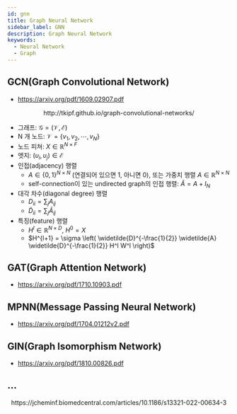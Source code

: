 ```yaml
---
id: gnn
title: Graph Neural Network
sidebar_label: GNN
description: Graph Neural Network
keywords:
  - Neural Network
  - Graph
---
```



## GCN(Graph Convolutional Network)

- https://arxiv.org/pdf/1609.02907.pdf

<center>
	<Image img={require('@site/static/img/mlops/nn/gnn/gcn.png')} width={750} />
</center>
<center>http://tkipf.github.io/graph-convolutional-networks/</center>

- 그래프: $\mathcal{G} = \left( \mathcal{V}, \mathcal{E} \right)$
- N 개 노드: $\mathcal{V} = \left\{ v_1, v_2, \cdots, v_N \right\}$
- 노드 피쳐: $X \in \mathbb{R}^{N \times F}$
- 엣지: $\left( \upsilon_i, \upsilon_j \right) \in \mathcal{E}$
- 인접(adjacency) 행렬
  - $A \in \left\{ 0, 1 \right\}^{N \times N}$ (연결되어 있으면 1, 아니면 0), 또는 가중치 행렬 $A \in \mathbb{R}^{N \times N}$
  - self-connection이 있는 undirected graph의 인접 행렬: $\widetilde{A} = A + I_N$
- 대각 차수(diagonal degree) 행렬
  - $D_{ii} = \sum_j{A_{ij}}$
  - $\widetilde{D}_{ii} = \sum_j{\widetilde{A}_{ij}}$
- 특징(feature) 행렬
  - $H^l \in \mathbb{R}^{N \times D}$, $H^0 = X$
  - $H^{l+1} = \sigma \left( \widetilde{D}^{-\frac{1}{2}} \widetilde{A} \widetilde{D}^{-\frac{1}{2}} H^l W^l \right)$

## GAT(Graph Attention Network)

- https://arxiv.org/pdf/1710.10903.pdf

## MPNN(Message Passing Neural Network)

- https://arxiv.org/pdf/1704.01212v2.pdf

## GIN(Graph Isomorphism Network)

- https://arxiv.org/pdf/1810.00826.pdf

## ...

<center>
	<Image img={require('@site/static/img/mlops/nn/gnn/gnn.png')} width={750} />
</center>
<center>https://jcheminf.biomedcentral.com/articles/10.1186/s13321-022-00634-3</center>
